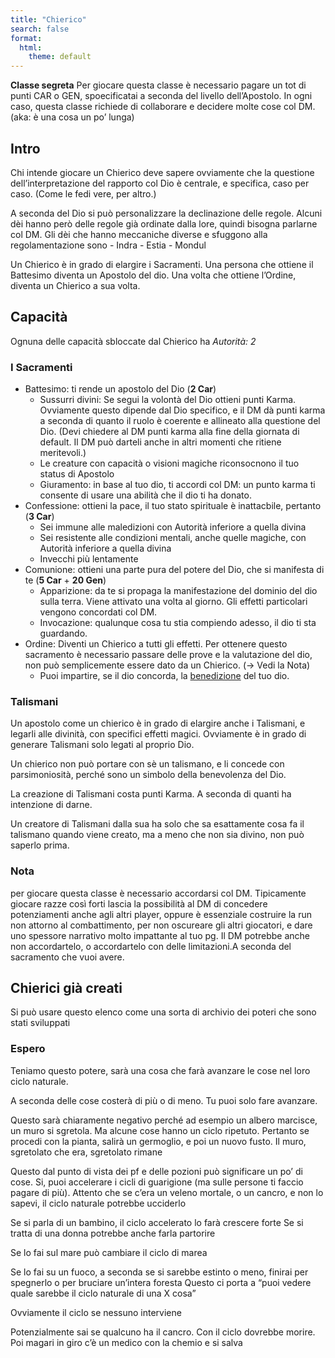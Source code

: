 ```yaml
---
title: "Chierico"
search: false
format:
  html:
    theme: default
---
```



**Classe segreta**
Per giocare questa classe è necessario pagare un tot di punti CAR o GEN, spoecificatai a seconda del livello dell'Apostolo. In ogni caso, questa classe richiede di collaborare e decidere molte cose col DM. (aka: è una cosa un po' lunga)

## Intro

Chi intende giocare un Chierico deve sapere ovviamente che la questione dell'interpretazione del rapporto col Dio è centrale, e specifica, caso per caso. (Come le fedi vere,  per altro.)

A seconda del Dio si può personalizzare la declinazione delle regole. Alcuni dèi hanno però delle regole già ordinate dalla lore,  quindi bisogna parlarne col DM. Gli dèi che hanno meccaniche diverse e sfuggono alla regolamentazione sono
- Indra
- Estia 
- Mondul

Un Chierico è in grado di elargire i Sacramenti. Una persona che ottiene il Battesimo diventa un Apostolo del dio. 
Una volta che ottiene l'Ordine, diventa un Chierico a sua volta. 

## Capacità 

Ognuna delle capacità sbloccate dal Chierico ha _Autorità: 2_

### I Sacramenti 

-  Battesimo: ti rende un apostolo del Dio (**2 Car**)
    - Sussurri divini: Se segui la volontà del Dio ottieni punti Karma. Ovviamente questo dipende dal Dio specifico, e il DM dà punti karma a seconda di quanto il ruolo è coerente e allineato alla questione del Dio. (Devi chiedere al DM punti karma alla fine della giornata di default. Il DM può darteli anche in altri momenti che ritiene meritevoli.)
    - Le creature con capacità o visioni magiche riconsocnono il tuo status di Apostolo
    - Giuramento: in base al tuo dio, ti accordi col DM: un punto karma ti consente di usare una abilità che il dio ti ha donato.
- Confessione: ottieni la pace, il tuo stato spirituale è inattacbile, pertanto (**3 Car**)
    - Sei immune alle maledizioni con Autorità inferiore a quella divina
    - Sei resistente alle condizioni mentali, anche quelle magiche, con Autorità inferiore a quella divina
    - Invecchi più lentamente 
- Comunione: ottieni una parte pura del potere del Dio, che si manifesta di te (**5 Car** + **20 Gen**)
    - Apparizione: da te si propaga la manifestazione del dominio del dio sulla terra. Viene attivato una volta al giorno. Gli effetti particolari vengono concordati col DM.
    - Invocazione: qualunque cosa tu stia compiendo adesso, il dio ti sta guardando.
- Ordine: Diventi un Chierico a tutti gli effetti. Per ottenere questo sacramento è necessario passare delle prove e la valutazione del dio, non può semplicemente essere dato da un Chierico. (→ Vedi la Nota)
    - Puoi impartire, se il dio concorda, la [benedizione](/capitoli/Power-Up/abilit%C3%A0/benedizioni.html) del tuo dio.

### Talismani

Un apostolo come un chierico è in grado di elargire anche i Talismani, e legarli alle divinità, con specifici effetti magici. Ovviamente è in grado di generare Talismani solo legati al proprio Dio. 

Un chierico non può portare con sè un talismano, e li concede con parsimoniosità, perché sono un simbolo della benevolenza del Dio. 

La creazione di Talismani costa punti Karma. A seconda di quanti ha intenzione di darne. 

Un creatore di Talismani dalla sua ha solo che sa esattamente cosa fa il talismano quando viene creato, ma a meno che non sia divino, non può saperlo prima.

### Nota

per giocare questa classe è necessario accordarsi col DM. Tipicamente giocare razze così forti lascia la possibilità al DM di concedere potenziamenti anche agli altri player, oppure è essenziale costruire la run non attorno al combattimento, per non oscureare gli altri giocatori, e dare uno spessore narrativo molto impattante al tuo pg. Il DM potrebbe anche non accordartelo, o accordartelo con delle limitazioni.A seconda del sacramento che vuoi avere.

## Chierici già creati 

Si può usare questo elenco come una sorta di archivio dei poteri che sono stati sviluppati

### Espero 

Teniamo questo potere, sarà una cosa che farà avanzare le cose nel loro ciclo naturale.

A seconda delle cose costerà di più o di meno.
Tu puoi solo fare avanzare.

Questo sarà chiaramente negativo perché ad esempio un albero marcisce, un muro si sgretola.
Ma alcune cose hanno un ciclo ripetuto. Pertanto se procedi con la pianta, salirà un germoglio, e poi un nuovo fusto. Il muro, sgretolato che era, sgretolato rimane

Questo dal punto di vista dei pf e delle pozioni può significare un po' di cose. Si, puoi accelerare i cicli di guarigione (ma sulle persone ti faccio pagare di più). Attento che se c'era un veleno mortale, o un cancro, e non lo sapevi, il ciclo naturale potrebbe ucciderlo

Se si parla di un bambino, il ciclo accelerato lo farà crescere forte
Se si tratta di una donna potrebbe anche farla partorire

Se lo fai sul mare può cambiare il ciclo di marea

Se lo fai su un fuoco, a seconda se si sarebbe estinto o meno, finirai per spegnerlo o per bruciare un'intera foresta
Questo ci porta a "puoi vedere quale sarebbe il ciclo naturale di una X cosa"

Ovviamente il ciclo se nessuno interviene

Potenzialmente sai se qualcuno ha il cancro. Con il ciclo dovrebbe morire. Poi magari in giro c'è un medico con la chemio e si salva

